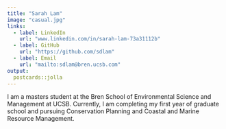 ```yaml
---
title: "Sarah Lam"
image: "casual.jpg"
links:
  - label: LinkedIn
    url: "www.linkedin.com/in/sarah-lam-73a31112b"
  - label: GitHub
    url: "https://github.com/sdlam"
  - label: Email
    url: "mailto:sdlam@bren.ucsb.com"
output:
  postcards::jolla
---
```

 
I am a masters student at the Bren School of Environmental Science and Management at UCSB. Currently, I am completing my first year of graduate school and pursuing Conservation Planning and Coastal and Marine Resource Management.
